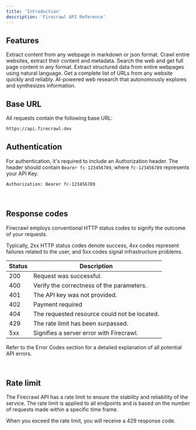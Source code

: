 ```yaml
---
title: 'Introduction'
description: 'Firecrawl API Reference'
---
```



## Features

<CardGroup cols={2}>
  <Card title="Scrape" icon="markdown" href="/api-reference/endpoint/scrape" color="FF713C">
    Extract content from any webpage in markdown or json format.
  </Card>
  <Card title="Crawl" icon="spider" href="/api-reference/endpoint/crawl-post" color="FF713C">
    Crawl entire websites, extract their content and metadata.
  </Card>
  <Card title="Search" icon="magnifying-glass" href="/api-reference/endpoint/search" color="FF713C">
    Search the web and get full page content in any format.
  </Card>
  <Card title="Extract" icon="barcode-read" href="/api-reference/endpoint/extract" color="FF713C">
    Extract structured data from entire webpages using natural language.
  </Card>
  <Card title="Map" icon="map" href="/api-reference/endpoint/map" color="FF713C">
    Get a complete list of URLs from any website quickly and reliably.
  </Card>
  <Card title="Deep Research" icon="brain-circuit" href="/api-reference/endpoint/deep-research" color="FF713C">
    AI-powered web research that autonomously explores and synthesizes information.
  </Card>
</CardGroup>


## Base URL

All requests contain the following base URL:

```bash
https://api.firecrawl.dev 
```


## Authentication

For authentication, it's required to include an Authorization header. The header should contain `Bearer fc-123456789`, where `fc-123456789` represents your API Key.

```bash
Authorization: Bearer fc-123456789
```
​

## Response codes
Firecrawl employs conventional HTTP status codes to signify the outcome of your requests.

Typically, 2xx HTTP status codes denote success, 4xx codes represent failures related to the user, and 5xx codes signal infrastructure problems.

Status | Description
--- | ---
200 | Request was successful.
400 | Verify the correctness of the parameters.
401 | The API key was not provided.
402 | Payment required
404 | The requested resource could not be located.
429 | The rate limit has been surpassed.
5xx | Signifies a server error with Firecrawl.

Refer to the Error Codes section for a detailed explanation of all potential API errors.

​
## Rate limit
The Firecrawl API has a rate limit to ensure the stability and reliability of the service. The rate limit is applied to all endpoints and is based on the number of requests made within a specific time frame.

When you exceed the rate limit, you will receive a 429 response code.